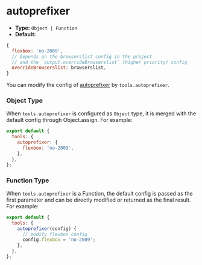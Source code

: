 # autoprefixer

- **Type:** `Object | Function`
- **Default:**

```js
{
  flexbox: 'no-2009',
  // Depends on the browserslist config in the project
  // and the `output.overrideBrowserslist` (higher priority) config
  overrideBrowserslist: browserslist,
}
```

You can modify the config of [autoprefixer](https://github.com/postcss/autoprefixer) by `tools.autoprefixer`.

### Object Type

When `tools.autoprefixer` is configured as `Object` type, it is merged with the default config through Object.assign. For example:

```js
export default {
  tools: {
    autoprefixer: {
      flexbox: 'no-2009',
    },
  },
};
```

### Function Type

When `tools.autoprefixer` is a Function, the default config is passed as the first parameter and can be directly modified or returned as the final result. For example:

```js
export default {
  tools: {
    autoprefixer(config) {
      // modify flexbox config
      config.flexbox = 'no-2009';
    },
  },
};
```
